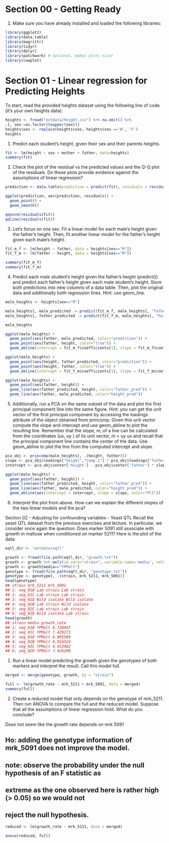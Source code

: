 # Section 00 - Getting Ready
1. Make sure you have already installed and loaded the following libraries:
```r
library(ggplot2)
library(data.table)
library(magrittr)
library(tidyr)
library(dplyr)
library(patchwork) # optional, makes plots nicer
library(cowplot)
```



# Section 01 - Linear regression for Predicting Heights

To start, read the provided heights dataset using the following line of code (it’s your own heights data):
```r
heights <- fread("extdata/height.csv") %>% na.omit() %>%
.[, sex:=as.factor(toupper(sex))]
heights$sex <- replace(heights$sex, heights$sex =='W', 'F')
heights
```

1. Predict each student’s height, given their sex and their parents heights.
```r
fit <- lm(height ~ sex + mother + father, data=heights)
summary(fit)
```

2. Check the plot of the residual vs the predicted values and the Q-Q plot of the residuals. Do these plots
provide evidence against the assumptions of linear regression?
```r
prediction <- data.table(prediction = predict(fit), residuals = residuals(fit))

ggplot(prediction, aes(prediction, residuals)) +
  geom_point() +
  geom_smooth()

qqnorm(residuals(fit))
qqline(residuals(fit))
```

3. Let’s focus on one sex. Fit a linear model for each male’s height given the father’s height. Then, fit another
linear model for the father’s height given each male’s height.
```r
fit_m_f <- lm(height ~ father, data = heights[sex=="M"])
fit_f_m <- lm(father ~ height, data = heights[sex=="M"])

summary(fit_m_f)
summary(fit_f_m)
```

4. Predict each male student’s height given the father’s height (predict()) and predict each father’s height
given each male student’s height. Store both predictions into new columns of a data table. Then, plot the
original data and additionally both regression lines. Hint: use geom_line.
```r
male_heights <- heights[sex=="M"]

male_heights[, male_predicted := predict(fit_m_f, male_heights[, "father"]) ]
male_heights[, father_predicted := predict(fit_f_m, male_heights[, "height"]) ]

male_heights

ggplot(male_heights) +
  geom_point(aes(father, male_predicted, color="prediction")) +
  geom_point(aes(father, height, color="true")) +
  geom_abline(intercept = fit_m_f$coefficients[1], slope = fit_m_f$coefficients[2])

ggplot(male_heights) +
  geom_point(aes(height, father_predicted, color="prediction")) +
  geom_point(aes(height, father, color="true")) +
  geom_abline(intercept = fit_f_m$coefficients[1], slope = fit_f_m$coefficients[2])

ggplot(male_heights) +
  geom_point(aes(father, height)) +
  geom_line(aes(father_predicted, height, color="father_pred")) +
  geom_line(aes(father, male_predicted, color="height_pred"))
```

5. Additionally, run a PCA on the same subset of the data and plot the first principal component line into
the same figure. Hint: you can get the unit vector of the first principal component by accessing the loadings
attribute of the object obtained from princomp. Given this unit vector compute the slope and intercept and
use geom_abline to plot the resulting line. Remember that the slope, m, of a line can be calculated from
the coordinates (ux, uy ) of its unit vector, m = uy
ux and recall that the principal component line contains the
center of the data. Use geom_abline to plot the line from the computed intercept and slope.
```r
pca_obj <- princomp(male_heights[, .(height, father)])
slope <- pca_obj$loadings["height","Comp.1"] / pca_obj$loadings["father","Comp.1"]
intercept <- pca_obj$center['height'] - pca_obj$center['father'] * slope

ggplot(male_heights) +
  geom_point(aes(father, height)) +
  geom_line(aes(father_predicted, height, color="father_pred")) +
  geom_line(aes(father, male_predicted, color="height_pred")) +
  geom_abline(aes(intercept = intercept, slope = slope, color="PC1"))
```

6. Interpret the plot from above. How can we explain the different slopes of the two linear models and the
pca?



Section 02 - Adjusting for confounding variables - Yeast QTL
Recall the yeast QTL dataset from the previous exercises and lecture. In particular, we consider once again
the question: Does marker 5091 still associate with growth in maltose when conditioned on marker 5211?
Here is the plot of the data:

```r
eqtl_dir <- "extdata/eqtl"

growth <- fread(file.path(eqtl_dir, "growth.txt"))
growth <- growth %>% melt(id.vars="strain", variable.name='media', value.name='growth_rate')
growth <- growth[media=="YPMalt"]
genotype <- fread(file.path(eqtl_dir, "genotype.txt"))
genotype <- genotype[, .(strain, mrk_5211, mrk_5091)]
head(genotype)
## strain mrk_5211 mrk_5091
## 1: seg_01B Lab strain Lab strain
## 2: seg_01C Lab strain Lab strain
## 3: seg_01D Wild isolate Wild isolate
## 4: seg_02B Lab strain Wild isolate
## 5: seg_02C Lab strain Lab strain
## 6: seg_02D Wild isolate Lab strain
head(growth)
## strain media growth_rate
## 1: seg_01B YPMalt 6.720447
## 2: seg_01C YPMalt 7.429273
## 3: seg_01D YPMalt 6.905589
## 4: seg_02B YPMalt 4.924324
## 5: seg_02C YPMalt 4.413402
## 6: seg_02D YPMalt 7.926200
```
1. Run a linear model predicting the growth given the genotypes of both markers and interpret the result.
Call this model full.
```r
merged <- merge(genotype, growth, by = "strain")

full <- lm(growth_rate ~ mrk_5211 + mrk_5091, data = merged)
summary(full)
```


2. Create a reduced model that only depends on the genotype of mrk_5211. Then run ANOVA to compare
the full and the reduced model. Suppose that all the assumptions of linear regression hold. What do you
conclude?

Does not seem like the growth rate depends on mrk 5091 

## Ho: adding the genotype information of mrk_5091 does not improve the model.
## note: observe the probability under the null hypothesis of an F statistic as
## extreme as the one observed here is rather high (> 0.05) so we would not
## reject the null hypothesis.
```r
reduced <- lm(growth_rate ~ mrk_5211, data = merged)

anova(reduced, full)
```



